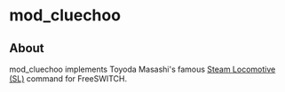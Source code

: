 
# mod_cluechoo 

 

## About

mod\_cluechoo implements Toyoda Masashi's famous [Steam Locomotive (SL)](http://www.tkl.iis.u-tokyo.ac.jp/~toyoda/index%5Fe.html) command for FreeSWITCH.


